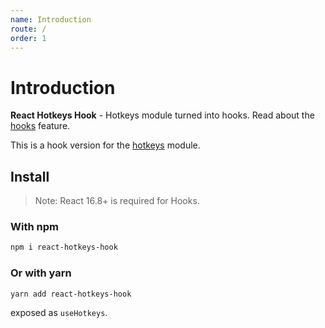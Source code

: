 ```yaml
---
name: Introduction
route: /
order: 1
---
```


# Introduction

**React Hotkeys Hook** - Hotkeys module turned into hooks.
Read about the [hooks](https://reactjs.org/docs/hooks-intro.html) feature.

This is a hook version for the [hotkeys](https://github.com/jaywcjlove/hotkeys) module.

## Install

> Note: React 16.8+ is required for Hooks.

### With npm

```sh
npm i react-hotkeys-hook
```

### Or with yarn

```sh
yarn add react-hotkeys-hook
```

exposed as `useHotkeys`.